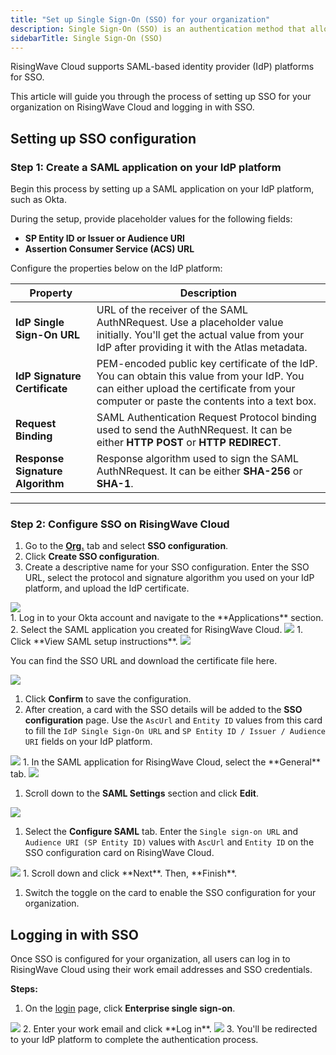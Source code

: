 ```yaml
---
title: "Set up Single Sign-On (SSO) for your organization"
description: Single Sign-On (SSO) is an authentication method that allows a user to access multiple applications with one set of login credentials.
sidebarTitle: Single Sign-On (SSO)
---
```


RisingWave Cloud supports SAML-based identity provider (IdP) platforms for SSO.

This article will guide you through the process of setting up SSO for your organization on RisingWave Cloud and logging in with SSO.

## Setting up SSO configuration

### Step 1: Create a SAML application on your IdP platform

Begin this process by setting up a SAML application on your IdP platform, such as Okta.

During the setup, provide placeholder values for the following fields:

* **SP Entity ID or Issuer or Audience URI**
* **Assertion Consumer Service (ACS) URL**

Configure the properties below on the IdP platform:

| Property                         | Description                                                                                                                                                                              |
| -------------------------------- | ---------------------------------------------------------------------------------------------------------------------------------------------------------------------------------------- |
| **IdP Single Sign-On URL**       | URL of the receiver of the SAML AuthNRequest.  Use a placeholder value initially. You'll get the actual value from your IdP after providing it with the Atlas metadata.                  |
| **IdP Signature Certificate**    | PEM-encoded public key certificate of the IdP.  You can obtain this value from your IdP. You can either upload the certificate from your computer or paste the contents into a text box. |
| **Request Binding**              | SAML Authentication Request Protocol binding used to send the AuthNRequest. It can be either **HTTP POST** or **HTTP REDIRECT**.                                                         |
| **Response Signature Algorithm** | Response algorithm used to sign the SAML AuthNRequest. It can be either **SHA-256** or **SHA-1**.                                                                                        |

---

### Step 2: Configure SSO on RisingWave Cloud

1. Go to the [**Org.**](https://cloud.risingwave.com/organization/) tab and select **SSO configuration**.
2. Click **Create SSO configuration**.
3. Create a descriptive name for your SSO configuration. Enter the SSO URL, select the protocol and signature algorithm you used on your IdP platform, and upload the IdP certificate.

<Frame>
  <img src="/images/cloud/sso/org-sso-create-40dbe40ff6ee35a4a75020fc751d260c.png"/>
</Frame>
<br/>
<Accordion
  title="If you're using Okta, you can find the values here"
>
1. Log in to your Okta account and navigate to the **Applications** section.
2. Select the SAML application you created for RisingWave Cloud.
<Frame>
  <img src="/images/cloud/sso/org-sso-okta-0-5310aa5c1fcb9f2e73fefb8010a2719a.png"/>
</Frame>
1. Click **View SAML setup instructions**.
<Frame>
  <img src="/images/cloud/sso/org-sso-okta-1-193c2af52b18dac6f2bee16aba3bb28d.pngs"/>
</Frame>

You can find the SSO URL and download the certificate file here.
<Frame>
  <img src="/images/cloud/sso/org-sso-okta-2-a651d5b67ccf7b24882ce3d760deb34f.png"/>
</Frame>
</Accordion>


1. Click **Confirm** to save the configuration.
2. After creation, a card with the SSO details will be added to the **SSO configuration** page. Use the `AscUrl` and `Entity ID` values from this card to fill the `IdP Single Sign-On URL` and `SP Entity ID / Issuer / Audience URI` fields on your IdP platform.
<Frame>
  <img src="/images/cloud/sso/org-sso-card-f1ed5b9a07a0cc3296c7cd46d51ed096.png"/>
</Frame>
<Accordion title="If you're using Okta, you can find the settings here">
1. In the SAML application for RisingWave Cloud, select the **General** tab.
<Frame>
  <img src="/images/cloud/sso/org-sso-okta-3-09026cd5de9112938f4ce54b8d79dd82.png"/>
</Frame>

1. Scroll down to the **SAML Settings** section and click **Edit**.
<Frame>
  <img src="/images/cloud/sso/org-sso-okta-4-6c3c514a5b3a0ffccb7371d3953d2f66.png"/>
</Frame>

1. Select the **Configure SAML** tab. Enter the `Single sign-on URL` and `Audience URI (SP Entity ID)` values with `AscUrl` and `Entity ID` on the SSO configuration card on RisingWave Cloud.
<Frame>
  <img src="/images/cloud/sso/org-sso-okta-5-7ca79c8f3d7bec49f7a304547fd1e617.png"/>
</Frame>
1. Scroll down and click **Next**. Then, **Finish**.
</Accordion>



1. Switch the toggle on the card to enable the SSO configuration for your organization.

## Logging in with SSO

Once SSO is configured for your organization, all users can log in to RisingWave Cloud using their work email addresses and SSO credentials.

**Steps:**

1. On the [login](https://cloud.risingwave.com/auth/signin/) page, click **Enterprise single sign-on**.
<Frame>
  <img src="/images/cloud/sso/org-sso-login-1-2f0a97e99d86adcefa75b30c55bdca64.png"/>
</Frame>
2. Enter your work email and click **Log in**.
<Frame>
  <img src="/images/cloud/sso/org-sso-login-2-d7c78a61d24360b76de74b9ad5cd11b9.png"/>
</Frame>
3. You'll be redirected to your IdP platform to complete the authentication process.
